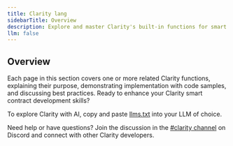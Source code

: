 ```yaml
---
title: Clarity lang
sidebarTitle: Overview
description: Explore and master Clarity's built-in functions for smart contract development.
llm: false
---
```


## Overview

Each page in this section covers one or more related Clarity functions, explaining their purpose, demonstrating implementation with code samples, and discussing best practices. Ready to enhance your Clarity smart contract development skills?

To explore Clarity with AI, copy and paste [llms.txt](/resources/clarity/llms.txt) into your LLM of choice.

Need help or have questions? Join the discussion in the [#clarity channel](https://stacks.chat) on Discord and connect with other Clarity developers.
